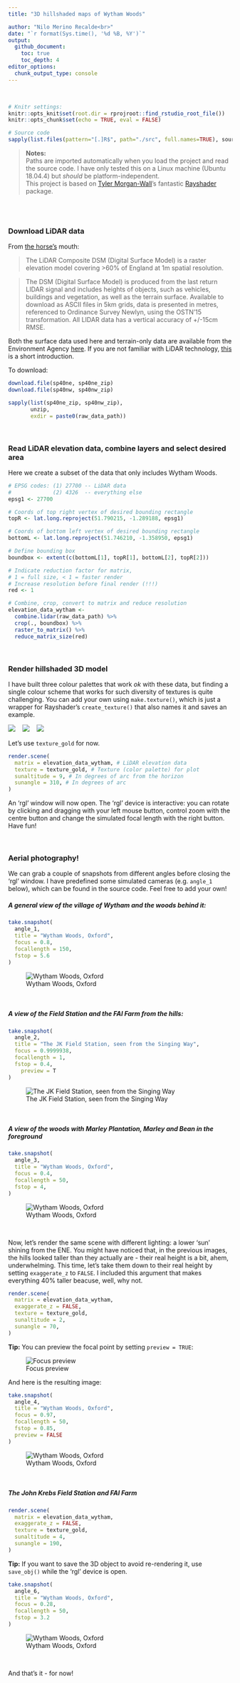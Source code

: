 ```yaml
---
title: "3D hillshaded maps of Wytham Woods"

author: "Nilo Merino Recalde<br>"
date: "`r format(Sys.time(), '%d %B, %Y')`"
output:
  github_document:
    toc: true
    toc_depth: 4
editor_options:
  chunk_output_type: console
---
```

<br>

```r
# Knitr settings: 
knitr::opts_knit$set(root.dir = rprojroot::find_rstudio_root_file())
knitr::opts_chunk$set(echo = TRUE, eval = FALSE)
```

```r
# Source code
sapply(list.files(pattern="[.]R$", path="./src", full.names=TRUE), source)
```

> **Notes:** <br> Paths are imported automatically when you load the project and read the source code. I have only tested this on a Linux machine (Ubuntu 18.04.4) but *should* be platform-independent. <br> 
This project is based on [Tyler Morgan-Wall](https://www.tylermw.com/)'s fantastic [Rayshader](https://www.rayshader.com/) package.

<br>
<br>

### Download LiDAR data
From [the horse's](https://data.gov.uk/dataset/80c522cc-e0bf-4466-8409-57a04c456197/lidar-composite-dsm-2017-1m) mouth:

> The LiDAR Composite DSM (Digital Surface Model) is a raster elevation model covering >60% of England at 1m spatial resolution.

> The DSM (Digital Surface Model) is produced from the last return LIDAR signal and includes heights of objects, such as vehicles,
> buildings and vegetation, as well as the terrain surface. Available to download as ASCII files in 5km grids, data is presented in 
> metres, referenced to Ordinance Survey Newlyn, using the OSTN’15 transformation. All LIDAR data has a vertical accuracy of +/-15cm RMSE.

Both the surface data used here and terrain-only data are available from the Environment Agency [here](https://environment.data.gov.uk/DefraDataDownload/?Mode=survey). If you are not familiar with LiDAR technology, [this](https://oceanservice.noaa.gov/facts/lidar.html) is a short introduction.

To download:

```r
download.file(sp40ne, sp40ne_zip)
download.file(sp40nw, sp40nw_zip)

sapply(list(sp40ne_zip, sp40nw_zip),
       unzip,
       exdir = paste0(raw_data_path))
```

<br>

### Read LiDAR elevation data, combine layers and select desired area
Here we create a subset of the data that only includes Wytham Woods.

```r

# EPSG codes: (1) 27700 -- LiDAR data
#             (2) 4326  -- everything else
epsg1 <- 27700

# Coords of top right vertex of desired bounding rectangle
topR <- lat.long.reproject(51.790215, -1.289188, epsg1)

# Coords of bottom left vertex of desired bounding rectangle
bottomL <- lat.long.reproject(51.746210, -1.358950, epsg1)

# Define bounding box
boundbox <- extent(c(bottomL[1], topR[1], bottomL[2], topR[2]))

# Indicate reduction factor for matrix, 
# 1 = full size, < 1 = faster render
# Increase resolution before final render (!!!)
red <- 1

# Combine, crop, convert to matrix and reduce resolution
elevation_data_wytham <- 
  combine.lidar(raw_data_path) %>% 
  crop(., boundbox) %>%
  raster_to_matrix() %>%
  reduce_matrix_size(red) 

```

<br>

### Render hillshaded 3D model

I have built three colour palettes that work *ok* with these data, but finding a single colour scheme that works for such diversity of textures is quite challenging. You can add your own using `make.texture()`, which is just a wrapper for Rayshader's `create_texture()` that also names it and saves an example.

![](../reports/figures/texture_green.jpeg) &nbsp;&nbsp; ![](../reports/figures/texture_tan.jpeg) &nbsp;&nbsp;  ![](../reports/figures/texture_gold.jpeg)

Let's use `texture_gold` for now.

```r

render.scene(
  matrix = elevation_data_wytham, # LiDAR elevation data
  texture = texture_gold, # Texture (color palette) for plot
  sunaltitude = 9, # In degrees of arc from the horizon
  sunangle = 310, # In degrees of arc
) 

```

An 'rgl' window will now open. The 'rgl' device is interactive: you can rotate by clicking and dragging with your left mouse button, control zoom with the centre button and change the simulated focal length with the right button. Have fun!

<br>

### Aerial photography!
We can grab a couple of snapshots from different angles before closing the 'rgl' window.
I have predefined some simulated cameras (e.g. `angle_1` below), which can be found in the source code. Feel free to add your own!

##### A general view of the village of Wytham and the woods behind it:

```r

take.snapshot(
  angle_1,
  title = "Wytham Woods, Oxford",
  focus = 0.8,
  focallength = 150,
  fstop = 5.6
)
```

![Wytham Woods, Oxford](../reports/figures/angle_1.jpeg)

<br>

##### A view of the Field Station and the FAI Farm from the hills:

```r

take.snapshot(
  angle_2,
  title = "The JK Field Station, seen from the Singing Way",
  focus = 0.9999938,
  focallength = 1,
  fstop = 0.4,
    preview = T
)
```

![The JK Field Station, seen from the Singing Way](../reports/figures/angle_2.jpeg)

<br>

##### A view of the woods with Marley Plantation, Marley and Bean in the foreground

```r

take.snapshot(
  angle_3,
  title = "Wytham Woods, Oxford",
  focus = 0.4,
  focallength = 50,
  fstop = 4,
)

```

![Wytham Woods, Oxford](../reports/figures/angle_3.jpeg)

<br>

Now, let's render the same scene with different lighting: a lower 'sun' shining from the ENE. You might have noticed that, in the previous images, the hills looked taller than they actually are - their real height is a bit, ahem, underwhelming. This time, let's take them down to their real height by setting `exaggerate_z` to `FALSE`. I included this argument that makes everything 40% taller beacuse, well, why not.

```r

render.scene(
  matrix = elevation_data_wytham,
  exaggerate_z = FALSE,
  texture = texture_gold,
  sunaltitude = 2,
  sunangle = 70,
) 

```

**Tip:** You can preview the focal point by setting `preview = TRUE`:

![Focus preview](../reports/figures/focus_example.jpeg)

And here is the resulting image:
```r
take.snapshot(
  angle_4,
  title = "Wytham Woods, Oxford",
  focus = 0.97,
  focallength = 50,
  fstop = 0.85,
  preview = FALSE
)
```

![Wytham Woods, Oxford](../reports/figures/angle_4.jpeg)

<br>

##### The John Krebs Field Station and FAI Farm

```r

render.scene(
  matrix = elevation_data_wytham,
  exaggerate_z = FALSE,
  texture = texture_gold,
  sunaltitude = 4,
  sunangle = 190,
) 

```

**Tip:** If you want to save the 3D object to avoid re-rendering it, use `save_obj()` while the 'rgl' device is open.

```r
take.snapshot(
  angle_6,
  title = "Wytham Woods, Oxford",
  focus = 0.28,
  focallength = 50,
  fstop = 3.2
)
```

![Wytham Woods, Oxford](../reports/figures/angle_6.jpeg)

<br>

And that's it - for now!

